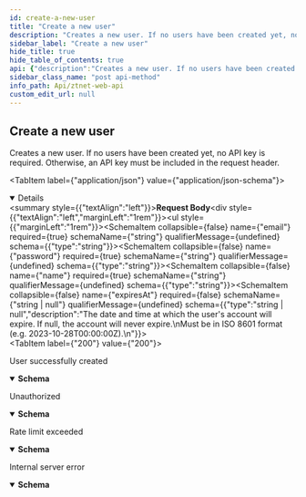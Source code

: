 ```yaml
---
id: create-a-new-user
title: "Create a new user"
description: "Creates a new user. If no users have been created yet, no API key is required. Otherwise, an API key must be included in the request header."
sidebar_label: "Create a new user"
hide_title: true
hide_table_of_contents: true
api: {"description":"Creates a new user. If no users have been created yet, no API key is required. Otherwise, an API key must be included in the request header.\n","security":[{"x-ztnet-auth":[]}],"requestBody":{"content":{"application/json":{"schema":{"type":"object","required":["email","password","name"],"properties":{"email":{"type":"string"},"password":{"type":"string"},"name":{"type":"string"},"expiresAt":{"type":"string | null","description":"The date and time at which the user's account will expire. If null, the account will never expire.\nMust be in ISO 8601 format (e.g. 2023-10-28T00:00:00Z).\n"}}},"example":{"email":"test@example.com","password":"password123","name":"Test User","expiresAt":"2023-10-28T00:00:00Z"}}}},"responses":{"200":{"description":"User successfully created","content":{"application/json":{"schema":{"type":"object","properties":{"id":{"type":"string"},"email":{"type":"string"},"name":{"type":"string"},"expiresAt":{"type":"string"}},"example":{"id":"12345","email":"test@example.com","name":"Test User","expiresAt":"2023-10-28T00:00:00Z"}}}}},"401":{"description":"Unauthorized","content":{"application/json":{"schema":{"type":"object","properties":{"error":{"type":"string"}}}}}},"429":{"description":"Rate limit exceeded","content":{"application/json":{"schema":{"type":"object","properties":{"error":{"type":"string"}}}}}},"500":{"description":"Internal server error","content":{"application/json":{"schema":{"type":"object","properties":{"message":{"type":"string"}}}}}}},"method":"post","path":"/api/v1/user","securitySchemes":{"x-ztnet-auth":{"type":"apiKey","required":true,"in":"header","name":"x-ztnet-auth","description":"API key required if any users have been created."}},"jsonRequestBodyExample":{"email":"string","password":"string","name":"string"},"info":{"title":"ZTNet Web API","version":"1.0.0","description":"API for managing users in a ZTNet application."},"postman":{"name":"Create a new user","description":{"content":"Creates a new user. If no users have been created yet, no API key is required. Otherwise, an API key must be included in the request header.\n","type":"text/plain"},"url":{"path":["api","v1","user"],"host":["{{baseUrl}}"],"query":[],"variable":[]},"header":[{"key":"Content-Type","value":"application/json"},{"key":"Accept","value":"application/json"}],"method":"POST","body":{"mode":"raw","raw":"\"\"","options":{"raw":{"language":"json"}}},"auth":{"type":"apikey","apikey":[{"type":"any","value":"x-ztnet-auth","key":"key"},{"type":"any","value":"<API Key>","key":"value"},{"type":"any","value":"header","key":"in"}]}}}
sidebar_class_name: "post api-method"
info_path: Api/ztnet-web-api
custom_edit_url: null
---
```



## Create a new user



Creates a new user. If no users have been created yet, no API key is required. Otherwise, an API key must be included in the request header.


<MimeTabs><TabItem label={"application/json"} value={"application/json-schema"}><details style={{}} data-collapsed={false} open={true}><summary style={{"textAlign":"left"}}><strong>Request Body</strong></summary><div style={{"textAlign":"left","marginLeft":"1rem"}}></div><ul style={{"marginLeft":"1rem"}}><SchemaItem collapsible={false} name={"email"} required={true} schemaName={"string"} qualifierMessage={undefined} schema={{"type":"string"}}></SchemaItem><SchemaItem collapsible={false} name={"password"} required={true} schemaName={"string"} qualifierMessage={undefined} schema={{"type":"string"}}></SchemaItem><SchemaItem collapsible={false} name={"name"} required={true} schemaName={"string"} qualifierMessage={undefined} schema={{"type":"string"}}></SchemaItem><SchemaItem collapsible={false} name={"expiresAt"} required={false} schemaName={"string | null"} qualifierMessage={undefined} schema={{"type":"string | null","description":"The date and time at which the user's account will expire. If null, the account will never expire.\nMust be in ISO 8601 format (e.g. 2023-10-28T00:00:00Z).\n"}}></SchemaItem></ul></details></TabItem></MimeTabs><div><ApiTabs><TabItem label={"200"} value={"200"}><div>

User successfully created

</div><div><MimeTabs schemaType={"response"}><TabItem label={"application/json"} value={"application/json"}><SchemaTabs><TabItem label={"Schema"} value={"Schema"}><details style={{}} data-collapsed={false} open={true}><summary style={{"textAlign":"left"}}><strong>Schema</strong></summary><div style={{"textAlign":"left","marginLeft":"1rem"}}></div><ul style={{"marginLeft":"1rem"}}><SchemaItem collapsible={false} name={"id"} required={false} schemaName={"string"} qualifierMessage={undefined} schema={{"type":"string"}}></SchemaItem><SchemaItem collapsible={false} name={"email"} required={false} schemaName={"string"} qualifierMessage={undefined} schema={{"type":"string"}}></SchemaItem><SchemaItem collapsible={false} name={"name"} required={false} schemaName={"string"} qualifierMessage={undefined} schema={{"type":"string"}}></SchemaItem><SchemaItem collapsible={false} name={"expiresAt"} required={false} schemaName={"string"} qualifierMessage={undefined} schema={{"type":"string"}}></SchemaItem></ul></details></TabItem><TabItem label={"Example (from schema)"} value={"Example (from schema)"}><ResponseSamples responseExample={"{\n  \"id\": \"12345\",\n  \"email\": \"test@example.com\",\n  \"name\": \"Test User\",\n  \"expiresAt\": \"2023-10-28T00:00:00Z\"\n}"} language={"json"}></ResponseSamples></TabItem></SchemaTabs></TabItem></MimeTabs></div></TabItem><TabItem label={"401"} value={"401"}><div>

Unauthorized

</div><div><MimeTabs schemaType={"response"}><TabItem label={"application/json"} value={"application/json"}><SchemaTabs><TabItem label={"Schema"} value={"Schema"}><details style={{}} data-collapsed={false} open={true}><summary style={{"textAlign":"left"}}><strong>Schema</strong></summary><div style={{"textAlign":"left","marginLeft":"1rem"}}></div><ul style={{"marginLeft":"1rem"}}><SchemaItem collapsible={false} name={"error"} required={false} schemaName={"string"} qualifierMessage={undefined} schema={{"type":"string"}}></SchemaItem></ul></details></TabItem><TabItem label={"Example (from schema)"} value={"Example (from schema)"}><ResponseSamples responseExample={"{\n  \"error\": \"string\"\n}"} language={"json"}></ResponseSamples></TabItem></SchemaTabs></TabItem></MimeTabs></div></TabItem><TabItem label={"429"} value={"429"}><div>

Rate limit exceeded

</div><div><MimeTabs schemaType={"response"}><TabItem label={"application/json"} value={"application/json"}><SchemaTabs><TabItem label={"Schema"} value={"Schema"}><details style={{}} data-collapsed={false} open={true}><summary style={{"textAlign":"left"}}><strong>Schema</strong></summary><div style={{"textAlign":"left","marginLeft":"1rem"}}></div><ul style={{"marginLeft":"1rem"}}><SchemaItem collapsible={false} name={"error"} required={false} schemaName={"string"} qualifierMessage={undefined} schema={{"type":"string"}}></SchemaItem></ul></details></TabItem><TabItem label={"Example (from schema)"} value={"Example (from schema)"}><ResponseSamples responseExample={"{\n  \"error\": \"string\"\n}"} language={"json"}></ResponseSamples></TabItem></SchemaTabs></TabItem></MimeTabs></div></TabItem><TabItem label={"500"} value={"500"}><div>

Internal server error

</div><div><MimeTabs schemaType={"response"}><TabItem label={"application/json"} value={"application/json"}><SchemaTabs><TabItem label={"Schema"} value={"Schema"}><details style={{}} data-collapsed={false} open={true}><summary style={{"textAlign":"left"}}><strong>Schema</strong></summary><div style={{"textAlign":"left","marginLeft":"1rem"}}></div><ul style={{"marginLeft":"1rem"}}><SchemaItem collapsible={false} name={"message"} required={false} schemaName={"string"} qualifierMessage={undefined} schema={{"type":"string"}}></SchemaItem></ul></details></TabItem><TabItem label={"Example (from schema)"} value={"Example (from schema)"}><ResponseSamples responseExample={"{\n  \"message\": \"string\"\n}"} language={"json"}></ResponseSamples></TabItem></SchemaTabs></TabItem></MimeTabs></div></TabItem></ApiTabs></div>
      